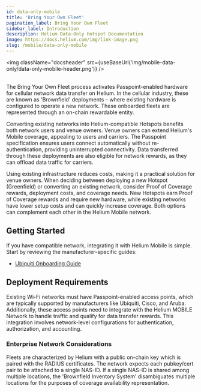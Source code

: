 ```yaml
---
id: data-only-mobile
title: 'Bring Your Own Fleet'
pagination_label: Bring Your Own Fleet
sidebar_label: Introduction
description: Helium Data-Only Hotspot Documentation
image: https://docs.helium.com/img/link-image.png
slug: /mobile/data-only-mobile
---
```



<img className="docsheader" src={useBaseUrl('img/mobile-data-only/data-only-mobile-header.png')} />
<br />
<br />

The Bring Your Own Fleet process activates Passpoint-enabled hardware for cellular network data
transfer on Helium. In the cellular industry, these are known as 'Brownfield' deployments – where
existing hardware is configured to operate a new network. These onboarded fleets are represented
through an on-chain rewardable entity.

Converting existing networks into Helium-compatible Hotspots benefits both network users and venue
owners. Venue owners can extend Helium's Mobile coverage, appealing to users and carriers. The
Passpoint specification ensures users connect automatically without re-authentication, providing
uninterrupted connectivity. Data transferred through these deployments are also eligible for network
rewards, as they can offload data traffic for carriers.

Using existing infrastructure reduces costs, making it a practical solution for venue owners. When
deciding between deploying a new Hotspot (Greenfield) or converting an existing network, consider
Proof of Coverage rewards, deployment costs, and coverage needs. New Hotspots earn Proof of Coverage
rewards and require new hardware, while existing networks have lower setup costs and can quickly
increase coverage. Both options can complement each other in the Helium Mobile network.

## Getting Started

If you have compatible network, integrating it with Helium Mobile is simple. Start by reviewing the
manufacturer-specific guides:

- [Ubiquiti Onboarding Guide](/mobile/data-only-ubiquiti)

## Deployment Requirements

Existing Wi-Fi networks must have Passpoint-enabled access points, which are typically supported by
manufacturers like Ubiquiti, Cisco, and Aruba. Additionally, these access points need to integrate
with the Helium MOBILE Network to handle traffic and qualify for data transfer rewards. This
integration involves network-level configurations for authentication, authorization, and accounting.

### Enterprise Network Considerations

Fleets are characterized by Helium with a public on-chain key which is paired with the RADIUS
certificates. The network expects each pubkey/cert pair to be attached to a single NAS-ID. If a
single NAS-ID is shared among multiple locations, the 'Brownfield Inventory System' disambiguates
multiple locations for the purposes of coverage availability representation.

